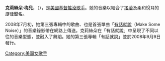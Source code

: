 {{藝人
| 姓名 = 克莉絲朵·梅兒
| 類型 = 女歌手
| 圖片 = Krystal Meyers 1.JPG
| 圖片簡介 = 克莉絲朵·梅兒
| 圖片尺寸 = 
| 英文名 = Krystal Meyers
| 生日 = 1988年7月31日 (1988-07-31)
| 國籍 = {{USA}} 
| 音樂類型 = [[基督搖滾|基督搖滾]]，[[另類搖滾|另類搖滾]]，[[流行|流行]]，[[電子|電子]]
| 職業 = [[歌手|歌手]]，詞曲創作人
| 活躍年代 = 2005年－現在
| 唱片公司 = Essential唱片
| 網站 = http://www.krystalmeyers.com www.krystalmeyers.com
}}
'''克莉絲朵·梅兒'''，（{{bd|1988年|7月31日|}}），是[[美國|美國]][[基督搖滾|基督搖滾]][[歌手|歌手]]。她的音樂以結合了[[搖滾|搖滾]]及柔和悅耳的旋律聞名。

2008年7月初，她第三張專輯中的歌曲、也是首張單曲「[[有話就說|有話就說]]（Make Some Noise）」的音樂錄影帶在網路上傳送。克莉絲朵在「有話就說」中呈現了不同以往的音樂型態，並融入了舞蹈。她的第三張專輯「有話就說」並於2008年9月9日發行。

{{Authority control}}
{{歌手小作品}}
{{DEFAULTSORT:Meyers, Krystal}}


[[Category:美国女歌手|Category:美国女歌手]]